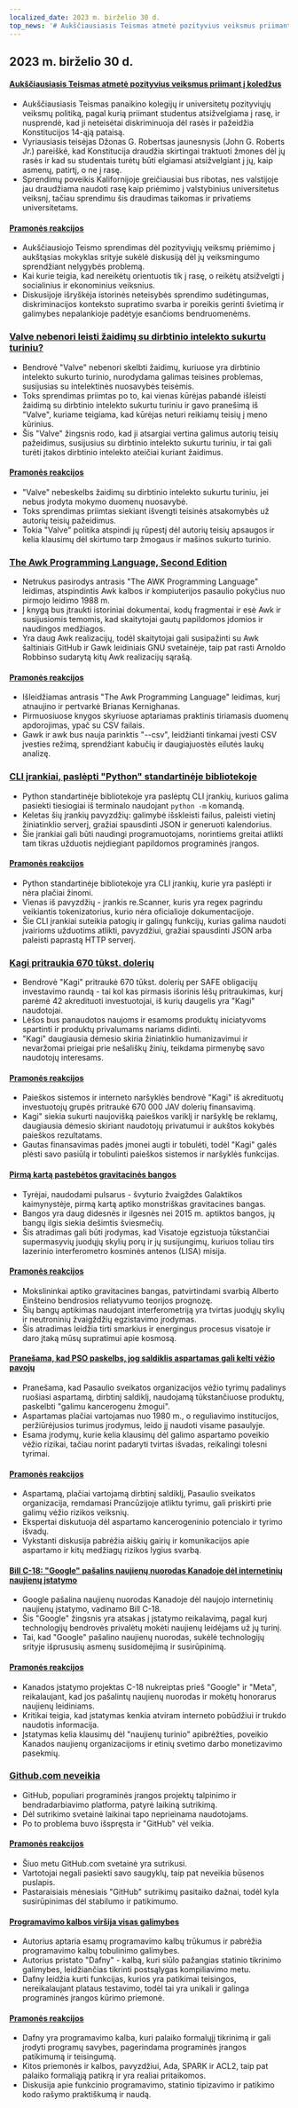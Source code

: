 ```yaml
---
localized_date: 2023 m. birželio 30 d.
top_news: '# Aukščiausiasis Teismas atmetė pozityvius veiksmus priimant į koledžus'
---
```


## 2023 m. birželio 30 d.

#### [Aukščiausiasis Teismas atmetė pozityvius veiksmus priimant į koledžus](https://www.latimes.com/politics/story/2023-06-29/supreme-court-strikes-down-affirmative-action-in-college-admissions)

- Aukščiausiasis Teismas panaikino kolegijų ir universitetų pozityviųjų veiksmų politiką, pagal kurią priimant studentus atsižvelgiama į rasę, ir nusprendė, kad ji neteisėtai diskriminuoja dėl rasės ir pažeidžia Konstitucijos 14-ąją pataisą.
- Vyriausiasis teisėjas Džonas G. Robertsas jaunesnysis (John G. Roberts Jr.) pareiškė, kad Konstitucija draudžia skirtingai traktuoti žmones dėl jų rasės ir kad su studentais turėtų būti elgiamasi atsižvelgiant į jų, kaip asmenų, patirtį, o ne į rasę.
- Sprendimų poveikis Kalifornijoje greičiausiai bus ribotas, nes valstijoje jau draudžiama naudoti rasę kaip priėmimo į valstybinius universitetus veiksnį, tačiau sprendimu šis draudimas taikomas ir privatiems universitetams.

#### [Pramonės reakcijos](http://news.ycombinator.com/item?id=36520658)

- Aukščiausiojo Teismo sprendimas dėl pozityviųjų veiksmų priėmimo į aukštąsias mokyklas srityje sukėlė diskusiją dėl jų veiksmingumo sprendžiant nelygybės problemą.
- Kai kurie teigia, kad nereikėtų orientuotis tik į rasę, o reikėtų atsižvelgti į socialinius ir ekonominius veiksnius.
- Diskusijoje išryškėja istorinės neteisybės sprendimo sudėtingumas, diskriminacijos konteksto supratimo svarba ir poreikis gerinti švietimą ir galimybes nepalankioje padėtyje esančioms bendruomenėms.

### [Valve nebenori leisti žaidimų su dirbtinio intelekto sukurtu turiniu?](https://old.reddit.com/r/aigamedev/comments/142j3yt/valve_is_not_willing_to_publish_games_with_ai/)

- Bendrovė "Valve" nebenori skelbti žaidimų, kuriuose yra dirbtinio intelekto sukurto turinio, nurodydama galimas teisines problemas, susijusias su intelektinės nuosavybės teisėmis.
- Toks sprendimas priimtas po to, kai vienas kūrėjas pabandė išleisti žaidimą su dirbtinio intelekto sukurtu turiniu ir gavo pranešimą iš "Valve", kuriame teigiama, kad kūrėjas neturi reikiamų teisių į meno kūrinius.
- Šis "Valve" žingsnis rodo, kad ji atsargiai vertina galimus autorių teisių pažeidimus, susijusius su dirbtinio intelekto sukurtu turiniu, ir tai gali turėti įtakos dirbtinio intelekto ateičiai kuriant žaidimus.

#### [Pramonės reakcijos](http://news.ycombinator.com/item?id=36522665)

- "Valve" nebeskelbs žaidimų su dirbtinio intelekto sukurtu turiniu, jei nebus įrodyta mokymo duomenų nuosavybė.
- Toks sprendimas priimtas siekiant išvengti teisinės atsakomybės už autorių teisių pažeidimus.
- Tokia "Valve" politika atspindi jų rūpestį dėl autorių teisių apsaugos ir kelia klausimų dėl skirtumo tarp žmogaus ir mašinos sukurto turinio.

### [The Awk Programming Language, Second Edition](https://awk.dev/)

- Netrukus pasirodys antrasis "The AWK Programming Language" leidimas, atspindintis Awk kalbos ir kompiuterijos pasaulio pokyčius nuo pirmojo leidimo 1988 m.
- Į knygą bus įtraukti istoriniai dokumentai, kodų fragmentai ir esė Awk ir susijusiomis temomis, kad skaitytojai gautų papildomos įdomios ir naudingos medžiagos.
- Yra daug Awk realizacijų, todėl skaitytojai gali susipažinti su Awk šaltiniais GitHub ir Gawk leidiniais GNU svetainėje, taip pat rasti Arnoldo Robbinso sudarytą kitų Awk realizacijų sąrašą.

#### [Pramonės reakcijos](http://news.ycombinator.com/item?id=36517525)

- Išleidžiamas antrasis "The Awk Programming Language" leidimas, kurį atnaujino ir pertvarkė Brianas Kernighanas.
- Pirmuosiuose knygos skyriuose aptariamas praktinis tiriamasis duomenų apdorojimas, ypač su CSV failais.
- Gawk ir awk bus nauja parinktis "--csv", leidžianti tinkamai įvesti CSV įvesties režimą, sprendžiant kabučių ir daugiajuostės eilutės laukų analizę.

### [CLI įrankiai, paslėpti "Python" standartinėje bibliotekoje](https://til.simonwillison.net/python/stdlib-cli-tools)

- Python standartinėje bibliotekoje yra paslėptų CLI įrankių, kuriuos galima pasiekti tiesiogiai iš terminalo naudojant `python -m` komandą.
- Keletas šių įrankių pavyzdžių: galimybė išskleisti failus, paleisti vietinį žiniatinklio serverį, gražiai spausdinti JSON ir generuoti kalendorius.
- Šie įrankiai gali būti naudingi programuotojams, norintiems greitai atlikti tam tikras užduotis neįdiegiant papildomos programinės įrangos.

#### [Pramonės reakcijos](http://news.ycombinator.com/item?id=36515531)

- Python standartinėje bibliotekoje yra CLI įrankių, kurie yra paslėpti ir nėra plačiai žinomi.
- Vienas iš pavyzdžių - įrankis re.Scanner, kuris yra regex pagrindu veikiantis tokenizatorius, kurio nėra oficialioje dokumentacijoje.
- Šie CLI įrankiai suteikia patogių ir galingų funkcijų, kurias galima naudoti įvairioms užduotims atlikti, pavyzdžiui, gražiai spausdinti JSON arba paleisti paprastą HTTP serverį.

### [Kagi pritraukia 670 tūkst. dolerių](https://blog.kagi.com/safe-round)

- Bendrovė "Kagi" pritraukė 670 tūkst. dolerių per SAFE obligacijų investavimo raundą - tai kol kas pirmasis išorinis lėšų pritraukimas, kurį parėmė 42 akredituoti investuotojai, iš kurių daugelis yra "Kagi" naudotojai.
- Lėšos bus panaudotos naujoms ir esamoms produktų iniciatyvoms spartinti ir produktų privalumams nariams didinti.
- "Kagi" daugiausia dėmesio skiria žiniatinklio humanizavimui ir nevaržomai prieigai prie nešališkų žinių, teikdama pirmenybę savo naudotojų interesams.

#### [Pramonės reakcijos](http://news.ycombinator.com/item?id=36517149)

- Paieškos sistemos ir interneto naršyklės bendrovė "Kagi" iš akredituotų investuotojų grupės pritraukė 670 000 JAV dolerių finansavimą.
- Kagi" siekia sukurti naujovišką paieškos variklį ir naršyklę be reklamų, daugiausia dėmesio skiriant naudotojų privatumui ir aukštos kokybės paieškos rezultatams.
- Gautas finansavimas padės įmonei augti ir tobulėti, todėl "Kagi" galės plėsti savo pasiūlą ir tobulinti paieškos sistemos ir naršyklės funkcijas.

#### [Pirmą kartą pastebėtos gravitacinės bangos](https://www.nature.com/articles/d41586-023-02167-7)

- Tyrėjai, naudodami pulsarus - švyturio žvaigždes Galaktikos kaimynystėje, pirmą kartą aptiko monstriškas gravitacines bangas.
- Bangos yra daug didesnės ir ilgesnės nei 2015 m. aptiktos bangos, jų bangų ilgis siekia dešimtis šviesmečių.
- Šis atradimas gali būti įrodymas, kad Visatoje egzistuoja tūkstančiai supermasyvių juodųjų skylių porų ir jų susijungimų, kuriuos toliau tirs lazerinio interferometro kosminės antenos (LISA) misija.

#### [Pramonės reakcijos](http://news.ycombinator.com/item?id=36520925)

- Mokslininkai aptiko gravitacines bangas, patvirtindami svarbią Alberto Einšteino bendrosios reliatyvumo teorijos prognozę.
- Šių bangų aptikimas naudojant interferometriją yra tvirtas juodųjų skylių ir neutroninių žvaigždžių egzistavimo įrodymas.
- Šis atradimas leidžia tirti smarkius ir energingus procesus visatoje ir daro įtaką mūsų supratimui apie kosmosą.

#### [Pranešama, kad PSO paskelbs, jog saldiklis aspartamas gali kelti vėžio pavojų](https://www.theguardian.com/society/2023/jun/29/aspartame-artificial-sweetener-possible-cancer-risk-carcinogenic)

- Pranešama, kad Pasaulio sveikatos organizacijos vėžio tyrimų padalinys ruošiasi aspartamą, dirbtinį saldiklį, naudojamą tūkstančiuose produktų, paskelbti "galimu kancerogenu žmogui".
- Aspartamas plačiai vartojamas nuo 1980 m., o reguliavimo institucijos, peržiūrėjusios turimus įrodymus, leido jį naudoti visame pasaulyje.
- Esama įrodymų, kurie kelia klausimų dėl galimo aspartamo poveikio vėžio rizikai, tačiau norint padaryti tvirtas išvadas, reikalingi tolesni tyrimai.

#### [Pramonės reakcijos](http://news.ycombinator.com/item?id=36519942)

- Aspartamą, plačiai vartojamą dirbtinį saldiklį, Pasaulio sveikatos organizacija, remdamasi Prancūzijoje atliktu tyrimu, gali priskirti prie galimų vėžio rizikos veiksnių.
- Ekspertai diskutuoja dėl aspartamo kancerogeninio potencialo ir tyrimo išvadų.
- Vykstanti diskusija pabrėžia aiškių gairių ir komunikacijos apie aspartamo ir kitų medžiagų rizikos lygius svarbą.

#### [Bill C-18: "Google" pašalins naujienų nuorodas Kanadoje dėl internetinių naujienų įstatymo](https://www.ctvnews.ca/politics/google-set-to-remove-news-links-in-canada-meta-ends-contract-for-journalism-fellowship-as-bill-c-18-fallout-continues-1.6461557)

- Google pašalina naujienų nuorodas Kanadoje dėl naujojo internetinių naujienų įstatymo, vadinamo Bill C-18.
- Šis "Google" žingsnis yra atsakas į įstatymo reikalavimą, pagal kurį technologijų bendrovės privalėtų mokėti naujienų leidėjams už jų turinį.
- Tai, kad "Google" pašalino naujienų nuorodas, sukėlė technologijų srityje išprususių asmenų susidomėjimą ir susirūpinimą.

#### [Pramonės reakcijos](http://news.ycombinator.com/item?id=36524662)

- Kanados įstatymo projektas C-18 nukreiptas prieš "Google" ir "Meta", reikalaujant, kad jos pašalintų naujienų nuorodas ir mokėtų honorarus naujienų leidiniams.
- Kritikai teigia, kad įstatymas kenkia atviram interneto pobūdžiui ir trukdo naudotis informacija.
- Įstatymas kelia klausimų dėl "naujienų turinio" apibrėžties, poveikio Kanados naujienų organizacijoms ir etinių svetimo darbo monetizavimo pasekmių.

### [Github.com neveikia](https://github.com/status)

- GitHub, populiari programinės įrangos projektų talpinimo ir bendradarbiavimo platforma, patyrė laikiną sutrikimą.
- Dėl sutrikimo svetainė laikinai tapo neprieinama naudotojams.
- Po to problema buvo išspręsta ir "GitHub" vėl veikia.

#### [Pramonės reakcijos](http://news.ycombinator.com/item?id=36523843)

- Šiuo metu GitHub.com svetainė yra sutrikusi.
- Vartotojai negali pasiekti savo saugyklų, taip pat neveikia būsenos puslapis.
- Pastaraisiais mėnesiais "GitHub" sutrikimų pasitaiko dažnai, todėl kyla susirūpinimas dėl stabilumo ir patikimumo.

#### [Programavimo kalbos viršija visas galimybes](https://whileydave.com/2023/06/27/programming-languages-going-above-and-beyond/)

- Autorius aptaria esamų programavimo kalbų trūkumus ir pabrėžia programavimo kalbų tobulinimo galimybes.
- Autorius pristato "Dafny" - kalbą, kuri siūlo pažangias statinio tikrinimo galimybes, leidžiančias tikrinti postsąlygas kompiliavimo metu.
- Dafny leidžia kurti funkcijas, kurios yra patikimai teisingos, nereikalaujant plataus testavimo, todėl tai yra unikali ir galinga programinės įrangos kūrimo priemonė.

#### [Pramonės reakcijos](http://news.ycombinator.com/item?id=36519497)

- Dafny yra programavimo kalba, kuri palaiko formalųjį tikrinimą ir gali įrodyti programų savybes, pagerindama programinės įrangos patikimumą ir teisingumą.
- Kitos priemonės ir kalbos, pavyzdžiui, Ada, SPARK ir ACL2, taip pat palaiko formaliąją patikrą ir yra realiai pritaikomos.
- Diskusija apie funkcinio programavimo, statinio tipizavimo ir patikimo kodo rašymo praktiškumą ir naudą.



